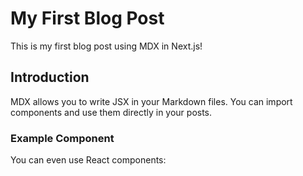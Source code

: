 # My First Blog Post

This is my first blog post using MDX in Next.js!

## Introduction

MDX allows you to write JSX in your Markdown files. You can import components and use them directly in your posts.

### Example Component

You can even use React components:

<MyComponent />
